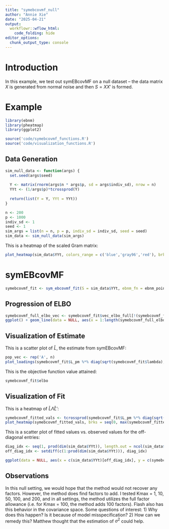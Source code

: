 ```yaml
---
title: "symebcovmf_null"
author: "Annie Xie"
date: "2025-04-21"
output: 
  workflowr::wflow_html:
    code_folding: hide
editor_options:
  chunk_output_type: console
---
```


# Introduction
In this example, we test out symEBcovMF on a null dataset -- the data matrix $X$ is generated from normal noise and then $S = XX'$ is formed.

# Example

```r
library(ebnm)
library(pheatmap)
library(ggplot2)
```

```r
source('code/symebcovmf_functions.R')
source('code/visualization_functions.R')
```

## Data Generation

```r
sim_null_data <- function(args) {
  set.seed(args$seed)
  
  Y <- matrix(rnorm(args$n * args$p, sd = args$indiv_sd), nrow = n)
  YYt <- (1/args$p)*tcrossprod(Y)
  
  return(list(Y = Y, YYt = YYt))
}
```

```r
n <- 200
p <- 1000
indiv_sd <- 1
seed <- 1
sim_args = list(n = n, p = p, indiv_sd = indiv_sd, seed = seed)
sim_data <- sim_null_data(sim_args)
```

This is a heatmap of the scaled Gram matrix:
```r
plot_heatmap(sim_data$YYt, colors_range = c('blue','gray96','red'), brks = seq(-max(abs(sim_data$YYt)), max(abs(sim_data$YYt)), length.out = 50))
```

# symEBcovMF
```r
symebcovmf_fit <- sym_ebcovmf_fit(S = sim_data$YYt, ebnm_fn = ebnm_point_exponential, K = 1, maxiter = 100, rank_one_tol = 10^(-8), tol = 10^(-8), refit_lam = FALSE)
```

## Progression of ELBO
```r
symebcovmf_full_elbo_vec <- symebcovmf_fit$vec_elbo_full[!(symebcovmf_fit$vec_elbo_full %in% c(1:length(symebcovmf_fit$vec_elbo_K)))]
ggplot() + geom_line(data = NULL, aes(x = 1:length(symebcovmf_full_elbo_vec), y = symebcovmf_full_elbo_vec)) + xlab('Iter') + ylab('ELBO')
```

## Visualization of Estimate
This is a scatter plot of $\hat{L}$, the estimate from symEBcovMF:
```r
pop_vec <- rep('A', n)
plot_loadings(symebcovmf_fit$L_pm %*% diag(sqrt(symebcovmf_fit$lambda), ncol = length(symebcovmf_fit$lambda)), pop_vec, legendYN = FALSE)
```

This is the objective function value attained:
```r
symebcovmf_fit$elbo
```

## Visualization of Fit

This is a heatmap of $\hat{L}\hat{\Lambda}\hat{L}'$:
```r
symebcovmf_fitted_vals <- tcrossprod(symebcovmf_fit$L_pm %*% diag(sqrt(symebcovmf_fit$lambda), ncol = length(symebcovmf_fit$lambda)))
plot_heatmap(symebcovmf_fitted_vals, brks = seq(0, max(symebcovmf_fitted_vals), length.out = 50))
```

This is a scatter plot of fitted values vs. observed values for the off-diagonal entries:
```r
diag_idx <- seq(1, prod(dim(sim_data$YYt)), length.out = ncol(sim_data$YYt))
off_diag_idx <- setdiff(c(1:prod(dim(sim_data$YYt))), diag_idx) 

ggplot(data = NULL, aes(x = c(sim_data$YYt)[off_diag_idx], y = c(symebcovmf_fitted_vals)[off_diag_idx])) + geom_point() + ylim(-0.5, 0.5) + xlim(-0.5,0.5) + xlab('Observed Values') + ylab('Fitted Values') + geom_abline(slope = 1, intercept = 0, color = 'red')
```

## Observations
In this null setting, we would hope that the method would not recover any factors. However, the method does find factors to add. I tested Kmax = 1, 10, 50, 100, and 200, and in all settings, the method utilizes the full factor allowance (i.e. for Kmax = 100, the method adds 100 factors). Flash also has this behavior in the covariance space. Some questions of interest: 1) Why does this happen? Is it because of model misspecification? 2) How can we remedy this? Matthew thought that the estimation of $\sigma^2$ could help.
